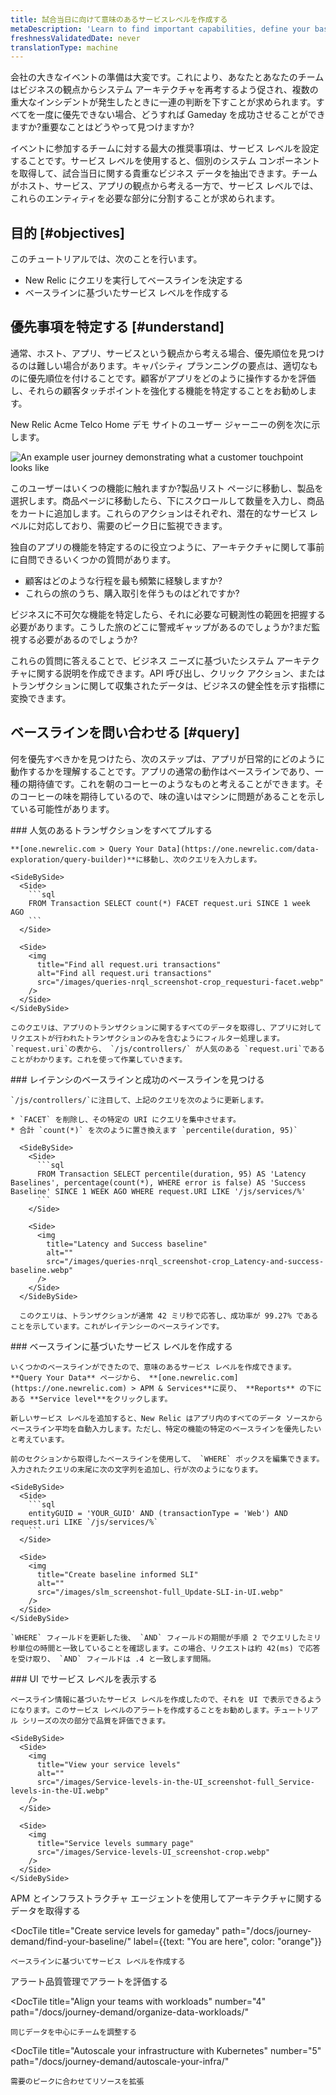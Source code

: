 ```yaml
---
title: 試合当日に向けて意味のあるサービスレベルを作成する
metaDescription: 'Learn to find important capabilities, define your baselines, and set up meaningful service levels for peak demand.'
freshnessValidatedDate: never
translationType: machine
---
```


会社の大きなイベントの準備は大変です。これにより、あなたとあなたのチームはビジネスの観点からシステム アーキテクチャを再考するよう促され、複数の重大なインシデントが発生したときに一連の判断を下すことが求められます。すべてを一度に優先できない場合、どうすれば Gameday を成功させることができますか?重要なことはどうやって見つけますか?

イベントに参加するチームに対する最大の推奨事項は、サービス レベルを設定することです。サービス レベルを使用すると、個別のシステム コンポーネントを取得して、試合当日に関する貴重なビジネス データを抽出できます。チームがホスト、サービス、アプリの観点から考える一方で、サービス レベルでは、これらのエンティティを必要な部分に分割することが求められます。

## 目的 [#objectives]

このチュートリアルでは、次のことを行います。

* New Relic にクエリを実行してベースラインを決定する
* ベースラインに基づいたサービス レベルを作成する

## 優先事項を特定する [#understand]

通常、ホスト、アプリ、サービスという観点から考える場合、優先順位を見つけるのは難しい場合があります。キャパシティ プランニングの要点は、適切なものに優先順位を付けることです。顧客がアプリをどのように操作するかを評価し、それらの顧客タッチポイントを強化する機能を特定することをお勧めします。

New Relic Acme Telco Home デモ サイトのユーザー ジャーニーの例を次に示します。

<img
  title="You can attach service levels to customer touchpoints"
  alt="An example user journey demonstrating what a customer touchpoint looks like"
  src="/images/user-journey_screenshot-full_A-possible-user-journey.gif"
/>

このユーザーはいくつの機能に触れますか?製品リスト ページに移動し、製品を選択します。商品ページに移動したら、下にスクロールして数量を入力し、商品をカートに追加します。これらのアクションはそれぞれ、潜在的なサービス レベルに対応しており、需要のピーク日に監視できます。

独自のアプリの機能を特定するのに役立つように、アーキテクチャに関して事前に自問できるいくつかの質問があります。

* 顧客はどのような行程を最も頻繁に経験しますか?
* これらの旅のうち、購入取引を伴うものはどれですか?

ビジネスに不可欠な機能を特定したら、それに必要な可観測性の範囲を把握する必要があります。こうした旅のどこに警戒ギャップがあるのでしょうか?まだ監視する必要があるのでしょうか?

これらの質問に答えることで、ビジネス ニーズに基づいたシステム アーキテクチャに関する説明を作成できます。API 呼び出し、クリック アクション、またはトランザクションに関して収集されたデータは、ビジネスの健全性を示す指標に変換できます。

## ベースラインを問い合わせる [#query]

何を優先すべきかを見つけたら、次のステップは、アプリが日常的にどのように動作するかを理解することです。アプリの通常の動作はベースラインであり、一種の期待値です。これを朝のコーヒーのようなものと考えることができます。そのコーヒーの味を期待しているので、味の違いはマシンに問題があることを示している可能性があります。

<Steps>
  <Step>
    ### 人気のあるトランザクションをすべてプルする

    **[one.newrelic.com > Query Your Data](https://one.newrelic.com/data-exploration/query-builder)**に移動し、次のクエリを入力します。

    <SideBySide>
      <Side>
        ```sql
        FROM Transaction SELECT count(*) FACET request.uri SINCE 1 week AGO
        ```
      </Side>

      <Side>
        <img
          title="Find all request.uri transactions"
          alt="Find all request.uri transactions"
          src="/images/queries-nrql_screenshot-crop_requesturi-facet.webp"
        />
      </Side>
    </SideBySide>

    このクエリは、アプリのトランザクションに関するすべてのデータを取得し、アプリに対してリクエストが行われたトランザクションのみを含むようにフィルター処理します。 `request.uri`の表から、 `/js/controllers/` が人気のある `request.uri`であることがわかります。これを使って作業していきます。
  </Step>

  <Step>
    ### レイテンシのベースラインと成功のベースラインを見つける

    `/js/controllers/`に注目して、上記のクエリを次のように更新します。

    * `FACET` を削除し、その特定の URI にクエリを集中させます。
    * 合計 `count(*)` を次のように置き換えます `percentile(duration, 95)`

      <SideBySide>
        <Side>
          ```sql
          FROM Transaction SELECT percentile(duration, 95) AS 'Latency Baselines', percentage(count(*), WHERE error is false) AS 'Success Baseline' SINCE 1 WEEK AGO WHERE request.URI LIKE '/js/services/%'
          ```
        </Side>

        <Side>
          <img
            title="Latency and Success baseline"
            alt=""
            src="/images/queries-nrql_screenshot-crop_Latency-and-success-baseline.webp"
          />
        </Side>
      </SideBySide>

      このクエリは、トランザクションが通常 42 ミリ秒で応答し、成功率が 99.27% であることを示しています。これがレイテンシーのベースラインです。
  </Step>

  <Step>
    ### ベースラインに基づいたサービス レベルを作成する

    いくつかのベースラインができたので、意味のあるサービス レベルを作成できます。 **Query Your Data** ページから、 **[one.newrelic.com](https://one.newrelic.com) > APM & Services**に戻り、 **Reports** の下にある **Service level**をクリックします。

    新しいサービス レベルを追加すると、New Relic はアプリ内のすべてのデータ ソースからベースライン平均を自動入力します。ただし、特定の機能の特定のベースラインを優先したいと考えています。

    前のセクションから取得したベースラインを使用して、 `WHERE` ボックスを編集できます。入力されたクエリの末尾に次の文字列を追加し、行が次のようになります。

    <SideBySide>
      <Side>
        ```sql
        entityGUID = 'YOUR_GUID' AND (transactionType = 'Web') AND request.uri LIKE `/js/services/%`
        ```
      </Side>

      <Side>
        <img
          title="Create baseline informed SLI"
          alt=""
          src="/images/slm_screenshot-full_Update-SLI-in-UI.webp"
        />
      </Side>
    </SideBySide>

    `WHERE` フィールドを更新した後、 `AND` フィールドの期間が手順 2 でクエリしたミリ秒単位の時間と一致していることを確認します。この場合、リクエストは約 42(ms) で応答を受け取り、 `AND` フィールドは .4 と一致します間隔。
  </Step>

  <Step>
    ### UI でサービス レベルを表示する

    ベースライン情報に基づいたサービス レベルを作成したので、それを UI で表示できるようになります。このサービス レベルのアラートを作成することをお勧めします。チュートリアル シリーズの次の部分で品質を評価できます。

    <SideBySide>
      <Side>
        <img
          title="View your service levels"
          alt=""
          src="/images/Service-levels-in-the-UI_screenshot-full_Service-levels-in-the-UI.webp"
        />
      </Side>

      <Side>
        <img
          title="Service levels summary page"
          src="/images/Service-levels-UI_screenshot-crop.webp"
        />
      </Side>
    </SideBySide>
  </Step>
</Steps>

<DocTiles numbered>
  <DocTile
    title="Get started"
    path="/docs/journey-demand/get-started"
  >
    APM とインフラストラクチャ エージェントを使用してアーキテクチャに関するデータを取得する
  </DocTile>

  <DocTile
    title="Create service levels for gameday"
    path="/docs/journey-demand/find-your-baseline/"
    label={{text: "You are here", color: "orange"}}
  >
    ベースラインに基づいてサービス レベルを作成する
  </DocTile>
</DocTiles>

<DocTiles>
  <DocTile
    title="Reduce noise with quality alerts"
    number="3"
    path="/docs/journey-demand/create-quality-alerts/"
  >
    アラート品質管理でアラートを評価する
  </DocTile>

  <DocTile
    title="Align your teams with workloads"
    number="4"
    path="/docs/journey-demand/organize-data-workloads/"
  >
    同じデータを中心にチームを調整する
  </DocTile>

  <DocTile
    title="Autoscale your infrastructure with Kubernetes"
    number="5"
    path="/docs/journey-demand/autoscale-your-infra/"
  >
    需要のピークに合わせてリソースを拡張
  </DocTile>
</DocTiles>
